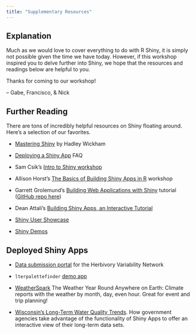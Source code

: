 ```yaml
---
title: "Supplementary Resources"
---
```


## Explanation

Much as we would love to cover everything to do with R Shiny, it is simply not possible given the time we have today. However, if this workshop inspired you to delve further into Shiny, we hope that the resources and readings below are helpful to you.

Thanks for coming to our workshop!

-- Gabe, Francisco, & Nick

## Further Reading

There are tons of incredibly helpful resources on Shiny floating around. Here's a selection of our favorites.

- [Mastering Shiny](https://mastering-shiny.org/basic-app.html) by Hadley Wickham

- [Deploying a Shiny App](https://shiny.rstudio.com/deploy/) FAQ

- Sam Csik's [Intro to Shiny workshop](https://samanthacsik.github.io/talks_workshops/2022-02-18-intro-to-shiny/)

- Allison Horst's [The Basics of Building Shiny Apps in R](https://github.com/allisonhorst/shiny-basics-sb-r-ladies) workshop

- Garrett Grolemund's [Building Web Applications with Shiny](https://shiny.rstudio.com/tutorial/) tutorial ([GitHub repo here](https://github.com/rstudio-education/shiny.rstudio.com-tutorial))

- Dean Attali's [Building Shiny Apps, an Interactive Tutorial](https://deanattali.com/blog/building-shiny-apps-tutorial/)

- [Shiny User Showcase](https://shiny.rstudio.com/gallery/#user-showcase)

- [Shiny Demos](https://shiny.rstudio.com/gallery/#demos)

## Deployed Shiny Apps

- [Data submission portal](https://herbvar.shinyapps.io/data_portal_actual/) for the Herbivory Variability Network

- `lterpalettefinder` [demo app](https://cosima.nceas.ucsb.edu/lterpalettefinder-shiny/)

- [WeatherSpark](https://weatherspark.com/) The Weather Year Round Anywhere on Earth:
Climate reports with the weather by month, day, even hour. Great for event and trip planning!

- [Wisconsin's Long-Term Water Quality Trends](https://wisconsindnr.shinyapps.io/riverwq/). How government agencies take advantage of the functionality of Shiny Apps to offer an interactive view of their long-term data sets. 
